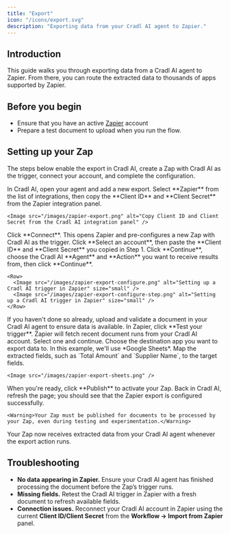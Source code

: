 ```yaml
---
title: "Export"
icon: "/icons/export.svg"
description: "Exporting data from your Cradl AI agent to Zapier."
---
```



## Introduction
This guide walks you through exporting data from a Cradl AI agent to Zapier. From there, you can route the extracted data to thousands of apps supported by Zapier.

## Before you begin
- Ensure that you have an active [Zapier](https://www.zapier.com) account
- Prepare a test document to upload when you run the flow.

## Setting up your Zap
The steps below enable the export in Cradl AI, create a Zap with Cradl AI as the trigger, connect your account, and complete the configuration.

<Steps>
  <Step title="Add a Zapier export">
    In Cradl AI, open your agent and add a new export. Select **Zapier** from the list of integrations, then copy the **Client ID** and **Client Secret** from the Zapier integration panel.
    
    <Image src="/images/zapier-export.png" alt="Copy Client ID and Client Secret from the Cradl AI integration panel" />
  </Step>

  <Step title="Connect your Cradl AI account in Zapier">
    Click **Connect**. This opens Zapier and pre-configures a new Zap with Cradl AI as the trigger. Click **Select an account**,
    then paste the **Client ID** and **Client Secret** you copied in Step 1. Click **Continue**, choose the Cradl AI
    **Agent** and **Action** you want to receive results from, then click **Continue**.

    <Row>
      <Image src="/images/zapier-export-configure.png" alt="Setting up a Cradl AI trigger in Zapier" size="small" />
      <Image src="/images/zapier-export-configure-step.png" alt="Setting up a Cradl AI trigger in Zapier" size="small" />
    </Row>
  </Step>

  <Step title="Test the Cradl AI trigger">
    If you haven't done so already, upload and validate a document in your Cradl AI agent to ensure data is available. In Zapier, click **Test your trigger**. Zapier will fetch recent document runs from your Cradl AI account. Select one and continue.
  </Step>

  <Step title="Add an action step">
    Choose the destination app you want to export data to. In this example, we'll use *Google Sheets*. Map the extracted fields, such as `Total Amount` and `Supplier Name`, to the target fields.
    
    <Image src="/images/zapier-export-sheets.png" />
  </Step>

  <Step title="Publish the Zap">
    When you're ready, click **Publish** to activate your Zap. Back in Cradl AI, refresh the page; you should see that the Zapier export is configured successfully.
    
    <Warning>Your Zap must be published for documents to be processed by your Zap, even during testing and experimentation.</Warning>
  </Step>
</Steps>


Your Zap now receives extracted data from your Cradl AI agent whenever the export action runs.

## Troubleshooting

- **No data appearing in Zapier.** Ensure your Cradl AI agent has finished processing the document before the Zap’s trigger runs.
- **Missing fields.** Retest the Cradl AI trigger in Zapier with a fresh document to refresh available fields.
- **Connection issues.** Reconnect your Cradl AI account in Zapier using the current **Client ID/Client Secret** from the **Workflow → Import from Zapier** panel.
